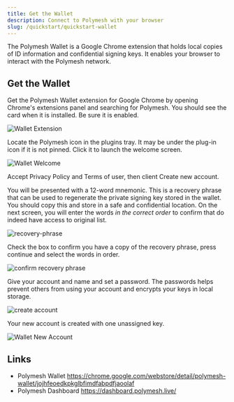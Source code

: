 ```yaml
---
title: Get the Wallet
description: Connect to Polymesh with your browser
slug: /quickstart/quickstart-wallet
---
```


The Polymesh Wallet is a Google Chrome extension that holds local copies of ID information and confidential signing keys. It enables your browser to interact with the Polymesh network.

## Get the Wallet

Get the Polymesh Wallet extension for Google Chrome by opening Chrome's extensions panel and searching for Polymesh. You should see the card when it is installed. Be sure it is enabled. 

![Wallet Extension](images/wallet_extension.png)

Locate the Polymesh icon in the plugins tray. It may be under the plug-in icon if it is not pinned. Click it to launch the welcome screen. 

![Wallet Welcome](images/welcome.png)

Accept Privacy Policy and Terms of user, then client Create new account. 

You will be presented with a 12-word mnemonic. This is a recovery phrase that can be used to regenerate the private signing key stored in the wallet. You should copy this and store in a safe and confidential location. On the next screen, you will enter the words _in the correct order_ to confirm that do indeed have access to original list. 

![recovery-phrase](images/recovery-phrase.png)

Check the box to confirm you have a copy of the recovery phrase, press continue and select the words in order. 

![confirm recovery phrase](images/confirm-recovery-phrase.png)

Give your account and name and set a password. The passwords helps prevent others from using your account and encrypts your keys in local storage. 

![create account](images/create_account.png)

Your new account is created with one unassigned key. 

![Wallet New Account](images/new_account.png)

## Links

- Polymesh Wallet https://chrome.google.com/webstore/detail/polymesh-wallet/jojhfeoedkpkglbfimdfabpdfjaoolaf
- Polymesh Dashboard https://dashboard.polymesh.live/